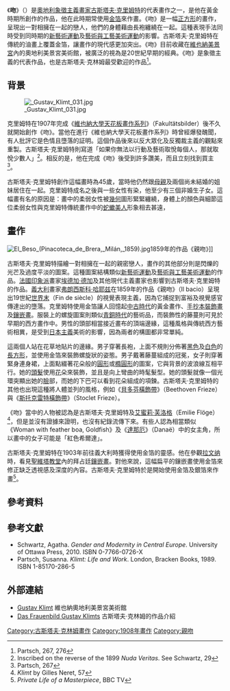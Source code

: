 {{Infobox Painting
| image_file= The Kiss - Gustav Klimt - Google Cultural Institute.jpg
| title  = 吻
| artist = 古斯塔夫·克里姆特
| year   = 1907－1908
| type   = 油畫、金箔 / 帆布
| height = 180
| width  = 180
| height_inch = 
| width_inch  = 
| museum = [[維也納|維也納]][[奧地利美景宮美術館|奧地利美景宮美術館]]
}}
《'''吻'''》（{{lang-de|'''Der Kuss'''}}）是[[奧地利|奧地利]][[象徵主義|象徵主義]][[畫家|畫家]][[古斯塔夫·克里姆特|古斯塔夫·克里姆特]]的代表畫作之一，是他在黃金時期所創作的作品，他在此時期常使用[[金箔|金箔]]來作畫。《吻》是一幅[[正方形|正方形]]的畫作，呈現出一對相擁在一起的戀人，他們的身體藉由長袍纏繞在一起。這種表現手法同時受到同時期的[[新藝術運動|新藝術運動]]及[[藝術與工藝美術運動|藝術與工藝美術運動]]的影響。古斯塔夫·克里姆特在傳統的油畫上覆蓋金箔，讓畫作的現代感更加突出。《吻》目前收藏在[[維也納|維也納]][[美景宮|美景宮]]內的奧地利美景宮美術館，被廣泛的視為是20世紀早期的經典。《吻》是象徵主義的代表作品，也是古斯塔夫·克林姆最受歡迎的作品<ref>Partsch, 267, 276</ref>。

==背景==
[[File:_Gustav_Klimt_031.jpg|right]]

克里姆特在1907年完成《[[維也納大學天花板畫作系列|維也納大學天花板畫作系列]]》（Fakultätsbilder）後不久就開始創作《吻》。當他在進行《維也納大學天花板畫作系列》時曾經爆發醜聞，有人批評它是色情且墮落的証明。這個作品後來以反大眾化及反獨裁主義的觀點來重製。古斯塔夫·克里姆特則寫道「如果你無法以行動及藝術取悅每個人，那就取悅少數人」<ref>Inscribed on the reverse of the 1899 ''Nuda Veritas''. See Schwartz, 29</ref>。相反的是，他在完成《吻》後受到許多讚美，而且立刻找到買主<ref>Partsch, 267</ref>。

古斯塔夫·克里姆特創作這幅畫時為45歲，當時他仍然跟[[母親|母親]]及兩個尚未結婚的姐妹居住在一起。克里姆特成名之後與一些女性有染，他至少有三個非婚生子女。{{citation needed|《吻》象徵他具有的[[性愛|性]][[魅力|魅力]]。}}這幅畫有名的原因是：畫中的柔弱女性被[[幾何|幾何]]圖形緊緊纏繞，身體上的顏色與細節{{or|將克里姆特的一生抽象且出色的表現出來。}}這位柔弱女性與克里姆特傳統畫作中的[[蛇蠍美人|蛇蠍美人]]形象相去甚遠，{{or|她是一個愛情的主導者，不僅是欲望的化身。}}

==畫作==
[[File:El_Beso_(Pinacoteca_de_Brera,_Milán,_1859).jpg|left]]1859年的作品《親吻》]]

古斯塔夫·克里姆特描繪一對相擁在一起的親密戀人，畫作的其他部分則是閃爍的光芒及過度平淡的圖案。這種圖案結構類似[[新藝術運動|新藝術運動]]及[[藝術與工藝美術運動|藝術與工藝美術運動]]的作品。[[法國|法國]][[印象派|印象派]]畫家[[埃德加·德加|埃德加·德加]]及其他現代主義畫家也影響到古斯塔夫·克里姆特的作品。[[義大利|義大利]]畫家[[弗朗西斯科·哈耶兹|弗朗西斯科·哈耶兹]]在1859年的作品《親吻》（Il bacio）呈現出19世紀[[世界末|世界末]]（Fin de siècle）的視覺表現主義，因為它捕捉到富裕及視覺感官傳達出的墮落。克里姆特使用金箔讓人回憶起[[中古時代|中古時代]]的黃金畫作、[[手抄本裝飾畫|手抄本裝飾畫]]及[[鑲嵌畫|鑲嵌畫]]。服裝上的螺旋圖案則類似[[青銅時代|青銅時代]]的藝術品，而裝飾性的藤蔓則可見於早期的西方畫作中。男性的頭部相當接近畫布的頂端邊緣，這種風格與傳統西方藝術相異，是受到[[日本主義|日本主義]]美術的影響，因為兩者的構圖都非常單純。

這兩個人站在花草地貼片的邊緣。男子穿著長袍，上面不規則分佈著[[黑色|黑色]]及[[白色|白色]]的[[長方形|長方形]]，並使用金箔來裝飾螺旋狀的姿態。男子戴著藤蔓組成的冠冕，女子則穿著緊身連身裙，上面點綴著花朵般的[[圓形|圓形]]或[[橢圓形|橢圓形]]的圖案，它與背景的波浪線互相平行。她的[[頭髮|頭髮]]使用[[花|花]]朵來裝飾，並且是向上彎曲的時髦髮型。她的頭髮就像一個光環突顯出她的[[臉|臉]]部，而她的下巴可以看到花朵組成的項鍊。古斯塔夫·克里姆特的其他也出現這種將人體並列的風格，例如《[[貝多芬橫飾帶|貝多芬橫飾帶]]》（Beethoven Frieze）與《[[斯托克雷特橫飾帶|斯托克雷特橫飾帶]]》（Stoclet Frieze）。

《吻》當中的人物被認為是古斯塔夫·克里姆特及[[艾蜜莉·芙洛格|艾蜜莉·芙洛格]]（Emilie Flöge）<ref>''Klimt'' by Gilles Neret, 57</ref>，但是並沒有證據來證明，也沒有紀錄流傳下來。有些人認為相當類似《Woman with feather boa, Goldfish》及《[[達那厄_(畫)|達那厄]]》（Danaë）中的女主角，所以畫中的女子可能是「紅色希爾達」。

古斯塔夫·克里姆特在1903年前往義大利時獲得使用金箔的靈感。他在參觀[[拉文纳|拉文纳]]時，看見[[聖維塔教堂|聖維塔教堂]]內的拜占廷[[鑲嵌畫|鑲嵌畫]]。對他來說，這幅扁平的鑲嵌畫使用金箔來修正缺乏透視感及深度的內容。古斯塔夫·克里姆特於是開始使用金箔及銀箔來作畫<ref> ''Private Life of a Masterpiece'', BBC TV </ref>。

==參考資料==
{{reflist}}

==參考文獻==
*Schwartz, Agatha. ''Gender and Modernity in Central Europe''. University of Ottawa Press, 2010. ISBN 0-7766-0726-X 
*Partsch, Susanna. ''Klimt: Life and Work''. London, Bracken Books, 1989. ISBN 1-85170-286-5
  
== 外部連結 ==
{{commonscat|The Kiss}}
* [https://web.archive.org/web/20110928170352/http://www.belvedere.at/jart/prj3/belvedere/main.jart?rel=en&content-id=1169655781728&reserve-mode=active Gustav Klimt] 維也納奧地利美景宮美術館
* [http://www.brainworker.ch/psychologie/klimt.htm Das Frauenbild Gustav Klimts]{{Wayback|url=http://www.brainworker.ch/psychologie/klimt.htm |date=20130618112234 }} 古斯塔夫·克林姆的作品介紹

[[Category:古斯塔夫·克林姆畫作|Category:古斯塔夫·克林姆畫作]]
[[Category:1908年畫作|Category:1908年畫作]]
[[Category:親吻|Category:親吻]]